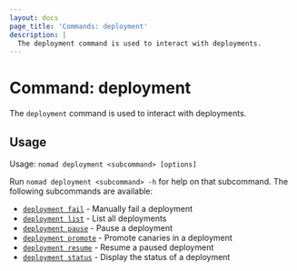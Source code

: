 ```yaml
---
layout: docs
page_title: 'Commands: deployment'
description: |
  The deployment command is used to interact with deployments.
---
```


# Command: deployment

The `deployment` command is used to interact with deployments.

## Usage

Usage: `nomad deployment <subcommand> [options]`

Run `nomad deployment <subcommand> -h` for help on that subcommand. The following
subcommands are available:

- [`deployment fail`][fail] - Manually fail a deployment
- [`deployment list`][list] - List all deployments
- [`deployment pause`][pause] - Pause a deployment
- [`deployment promote`][promote] - Promote canaries in a deployment
- [`deployment resume`][resume] - Resume a paused deployment
- [`deployment status`][status] - Display the status of a deployment

[fail]: /docs/commands/deployment/fail 'Manually fail a deployment'
[list]: /docs/commands/deployment/list 'List all deployments'
[pause]: /docs/commands/deployment/pause 'Pause a deployment'
[promote]: /docs/commands/deployment/promote 'Promote canaries in a deployment'
[resume]: /docs/commands/deployment/resume 'Resume a paused deployment'
[status]: /docs/commands/deployment/status 'Display the status of a deployment'
